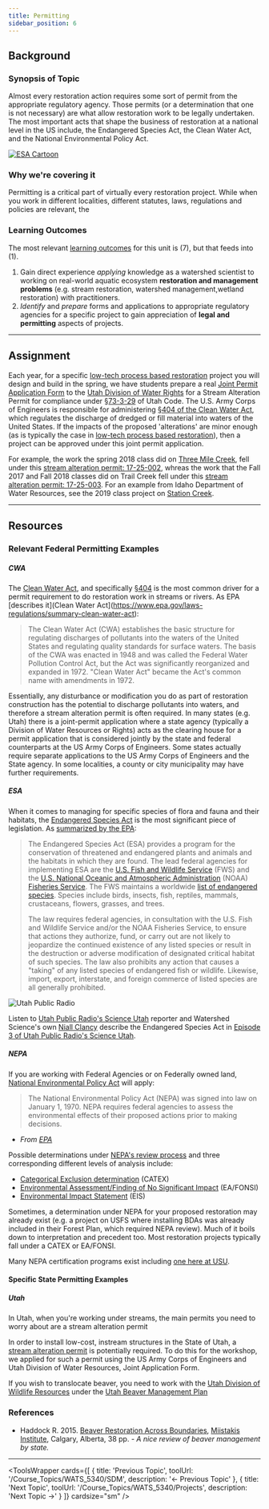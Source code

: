 ```yaml
---
title: Permitting
sidebar_position: 6
---
```


## Background

### Synopsis of Topic
Almost every restoration action requires some sort of permit from the appropriate regulatory agency.  Those permits (or a determination that one is not necessary) are what allow restoration work to be legally undertaken. The most important acts that shape the business of restoration at a national level in the US include, the Endangered Species Act, the Clean Water Act, and the National Environmental Policy Act.

[![ESA Cartoon](https://66.media.tumblr.com/2dd9809684a2a909192b4df10bae8c8e/tumblr_inline_muvpg6AqA41snbhfr.gif)](http://averdurousplanet-blog.tumblr.com/post/62427259345/the-evolution-of-the-esa-blog-post-6)

### Why we're covering it
Permitting is a critical part of virtually every restoration project. While when you work in different localities, different statutes, laws, regulations and policies are relevant, the

### Learning Outcomes
The most relevant [learning outcomes](/Syllabus/Learning_Outcomes.html#wats-5340---capstone-i) for this unit is (7), but that feeds into (1).

1. Gain direct experience *applying* knowledge as a watershed scientist to working on real-world aquatic ecosystem **restoration and management problems** (e.g. stream restoration, watershed management,wetland restoration) with practitioners. 
7. *Identify* and *prepare* forms and applications to appropriate regulatory agencies for a specific project to gain appreciation of **legal and permitting** aspects of projects.

-----
## Assignment

Each year, for a specific [low-tech process based restoration](https://www.sagegrouseinitiative.com/what-is-low-tech-stream-restoration/) project you will design and build in the spring, we have students prepare a real [Joint Permit Application Form](https://www.waterrights.utah.gov/strmalt/forms.asp) to the [Utah Division of Water Rights](https://www.waterrights.utah.gov/strmalt/default.asp) for a Stream Alteration Permit for compliance under [§73-3-29](https://le.utah.gov/xcode/Title73/Chapter3/73-3-S29.html) of Utah Code. The U.S. Army Corps of Engineers is responsible for administering [§404 of the Clean Water Act](https://www.epa.gov/cwa-404/clean-water-act-section-404), which regulates the discharge of dredged or fill material into waters of the United States. If the impacts of the proposed 'alterations' are minor enough (as is typically the case in [low-tech process based restoration](https://www.sagegrouseinitiative.com/what-is-low-tech-stream-restoration/)), then a project can be approved under this joint permit application. 

For example, the work the spring 2018 class did on [Three Mile Creek](http://capstone.restoration.usu.edu/Course_Topics/WATS_5350/Low-Tech/Projects/3mile.html), fell under this [stream alteration permit: 17-25-002](https://waterrights.utah.gov/cgi-bin/strmview.exe?Modinfo=Viewapp&Permit_Number=17250002), whreas the work that the Fall 2017 and Fall 2018 classes did on Trail Creek fell under this [stream alteration permit: 17-25-003](https://waterrights.utah.gov/cgi-bin/strmview.exe?Modinfo=Viewapp&Permit_Number=17250003). For an example from Idaho Department of Water Resources, see the 2019 class project on [Station Creek](http://capstone.restoration.usu.edu/Course_Topics/WATS_5350/Low-Tech/Projects/station.html). 

------
## Resources

### Relevant Federal Permitting Examples


##### CWA

The [Clean Water Act](https://www.epa.gov/laws-regulations/summary-clean-water-act), and specifically  [§404](https://www.epa.gov/cwa-404/clean-water-act-section-404) is the most common driver for a permit requirement to do restoration work in streams or rivers.  As EPA [describes it](Clean Water Act](https://www.epa.gov/laws-regulations/summary-clean-water-act):

> The Clean Water Act (CWA) establishes the basic structure for regulating discharges of pollutants into the waters of the United States and regulating quality standards for surface waters. The basis of the CWA was enacted in 1948 and was called the Federal Water Pollution Control Act, but the Act was significantly reorganized and expanded in 1972. "Clean Water Act" became the Act's common name with amendments in 1972.

Essentially, any disturbance or modification you do as part of restoration construction has the potential to discharge pollutants into waters, and therefore a stream alteration permit is often required. In many states (e.g. Utah) there is a joint-permit application where a state agency (typically a Division of Water Resources or Rights) acts as the clearing house for a permit application that is considered jointly by the state and federal counterparts at the US Army Corps of Engineers. Some states actually require separate applications to the US Army Corps of Engineers and the State agency. In some localities, a county or city municipality may have further requirements.  

##### ESA

When it comes to managing for specific species of flora and fauna and their habitats, the [Endangered Species Act](http://uscode.house.gov/browse/prelim@title16/chapter35&edition=prelim) is the most significant piece of legislation. As [summarized by the EPA](https://www.epa.gov/laws-regulations/summary-endangered-species-act):

>The Endangered Species Act (ESA) provides a program for the conservation of threatened and endangered plants and animals and the habitats in which they are found. The lead federal agencies for implementing ESA are the [U.S. Fish and Wildlife Service](http://www.fws.gov/) (FWS) and the [U.S. National Oceanic and Atmospheric Administration](http://www.nmfs.noaa.gov/) (NOAA) [Fisheries Service](http://www.nmfs.noaa.gov/). The FWS maintains a worldwide [list of endangered species](http://www.fws.gov/endangered/species/index.html). Species include birds, insects, fish, reptiles, mammals, crustaceans, flowers, grasses, and trees.
>
>The law requires federal agencies, in consultation with the U.S. Fish and Wildlife Service and/or the NOAA Fisheries Service, to ensure that actions they authorize, fund, or carry out are not likely to jeopardize the continued existence of any listed species or result in the destruction or adverse modification of designated critical habitat of such species. The law also prohibits any action that causes a "taking" of any listed species of endangered fish or wildlife. Likewise, import, export, interstate, and foreign commerce of listed species are all generally prohibited.


![Utah Public Radio](/img/upr.png)

Listen to [Utah Public Radio's Science Utah](https://www.upr.org/programs/science-utah) reporter and Watershed Science's own [Niall Clancy](https://qcnr.usu.edu/wats/people/graduates/clancy_niall) describe the Endangered Species Act in [Episode 3 of Utah Public Radio's Science Utah](https://www.upr.org/post/episode-3-endangered-species-act).

##### NEPA

If you are working with Federal Agencies or on Federally owned land,  [National Environmental Policy Act](https://www.epa.gov/nepa) will apply:

> The National Environmental Policy Act (NEPA) was signed into law on January 1, 1970. NEPA requires federal agencies to assess the environmental effects of their proposed actions prior to making decisions. 

- _From [EPA](https://www.epa.gov/nepa/what-national-environmental-policy-act)_ 

Possible determinations under [NEPA's review process](https://www.epa.gov/nepa/national-environmental-policy-act-review-process) and three corresponding different levels of analysis include:
- [Categorical Exclusion determination](https://www.epa.gov/nepa/national-environmental-policy-act-review-process#CATEX) (CATEX)
- [Environmental Assessment/Finding of No Significant Impact](https://www.epa.gov/nepa/national-environmental-policy-act-review-process#ea) (EA/FONSI)
- [Environmental Impact Statement](https://www.epa.gov/nepa/national-environmental-policy-act-review-process#EIS) (EIS)

Sometimes, a determination under NEPA for your proposed restoration may already exist (e.g. a project on USFS where installing BDAs was already included in their Forest Plan, which required NEPA review). Much of it boils down to interpretation and precedent too. Most restoration projects typically fall under a CATEX or EA/FONSI. 

Many NEPA certification programs exist including [one here at USU](https://qcnr.usu.edu/nepa/). 



#### Specific State Permitting Examples
##### Utah
In Utah, when you're working under streams, the main permits you need to worry about are a stream alteration permit

In order to install low-cost, instream structures in the State of Utah, a [stream alteration permit](https://waterrights.utah.gov/strmalt/default.asp) is potentially required. To do this for the workshop, we applied for such a permit using the US Army Corps of Engineers and Utah Division of Water Resources, Joint Application Form. 

If you wish to translocate beaver, you need to work with the [Utah Division of Wildlife Resources](https://wildlife.utah.gov) under the [Utah Beaver Management Plan](https://wildlife.utah.gov/furbearer/pdf/beaver_plan_2010-2020.pdf)





### References

- Haddock R. 2015. [Beaver Restoration Across Boundaries](https://www.rockies.ca/files/reports/Beaver%20Restoration%20Across%20Boundaries_Mar_26_2015.pdf), [Miistakis Institute](https://www.rockies.ca/reports.php), Calgary, Alberta, 38 pp. _- A nice review of beaver management by state._

-----

<ToolsWrapper
  cards={[
	{
	  title: 'Previous Topic',
	  toolUrl: '/Course_Topics/WATS_5340/SDM',
	  description: '← Previous Topic'
	},
	{
	  title: 'Next Topic',
	  toolUrl: '/Course_Topics/WATS_5340/Projects',
	  description: 'Next Topic →'
	}
  ]}
  cardsize="sm"
/>